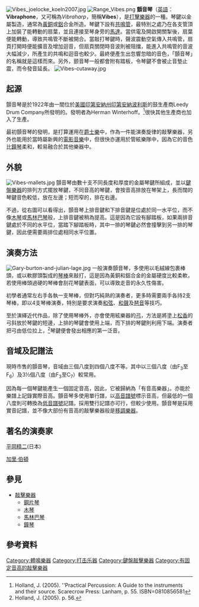 [[File:Vibes_joelocke_koeln2007.jpg|thumb]]
[[File:Range_Vibes.png|thumb]]
'''顫音琴'''（[[英語|英語]]：'''Vibraphone'''，又可稱為''Vibraharp''，簡稱'''Vibes'''），是[[打擊樂器|打擊樂器]]的一種。琴鍵以金屬製造，通常為[[黃銅|黃銅]]或[[鋁|鋁]]合金所造。琴鍵下設有[[共鳴管|共鳴管]]，最特別之處乃在各支管頂上加裝了能轉動的扇葉，並且連接至琴身旁的[[馬達|馬達]]。當供電及開啟開關掣後，扇葉便能轉動，導致共鳴管不斷被開合。當敲打琴鍵時，聲波震動空氣傳入共鳴管，扇頁打開時便能擴音及增加迴音，但扇頁關閉時音波則被阻擋，能進入共鳴管的音波大幅減少，所產生的共鳴和迴音也較少。最終便產生出忽響忽暗的音色，「顫音琴」的名稱就是這樣而來。另外，颤音琴一般都會附有踏板，令琴鍵不會被止音墊止震，而令發音延長。
[[File:Vibes-cutaway.jpg|thumb]]

==起源==
顫音琴是於1922年由一間位於[[美國|美國]][[印第安納州|印第安納州]][[印第安納波利斯|印第安納波利斯]]的鼓生產商Leedy Drum Company所發明的。發明者為Herman Winterhoff。<ref>Holland, J. (2005). ''Practical Percussion: A Guide to the instruments and their source.  Scarecrow Press: Lanham, p. 55. ISBN=0810856581</ref>很快其他生產商也加入了生產。

最初顫音琴的發明，是打算運用在[[爵士樂|爵士樂]]中，作為一件能演奏旋律的敲擊樂器，另外也能用於當時屬新興的[[電影音樂|電影音樂]]中，但很快亦運用於管絃樂隊中，因為它的音色比[[鐘琴|鐘琴]]柔和，較易融合於其他樂器中。

==外貌==
[[File:Vibes-mallets.jpg|thumb]]
顫音琴由數十支不同長度和厚度的金屬琴鍵所組成，並以[[鍵盤樂器|鍵盤樂器]]的排列方式擺放琴鍵，不同音高的琴鍵，會按音高排放在琴架上，長而闊的琴鍵音色較低，放在左邊；短而窄的，排在右邊。

不過，從右圖可以看得出，顫音琴上排音鍵和下排音鍵是位處於同一水平位，而不像[[木琴|木琴]]或[[馬林巴琴|馬林巴琴]]般，上排音鍵被稍為提高。這是因為它設有腳踏板，如果兩排音鍵處於不同的水平位，當踏下腳踏板時，其中一排的琴鍵必然會撞擊到另一排的琴鍵，因此便需要兩排位處相同水平位置。

==演奏方法==
[[File:Gary-burton-and-julian-lage.jpg|thumb]]
一般演奏顫音琴，多使用以毛絨線包裹棒頭，或以軟膠頭製成的[[琴棒|琴棒]]來敲打，這是因為黃銅和鋁合金的金屬硬度比較柔軟，若使用棒頭過硬的琴棒會刮花琴鍵表面，可以導致走音的永久性傷害。

初學者通常左右手各執一支琴棒，但對巧純熟的演奏者，更多時需要兩手各持2支琴棒，即以4支琴棒演奏，特別是要求演奏[[和弦|和弦]]、[[和聲|和聲]]及[[琶音|琶音]]等技巧。

至於演繹近代作品，除了使用琴棒外，亦會使用絃樂器的[[弓|弓]]，方法是將塗上[[松香|松香]]的弓斜放於琴鍵的短邊，上排的琴鍵會使用上端，而下排的琴鍵則利用下端。演奏者把弓由低位拉上，<ref>Holland, J. (2005). p. 56.</ref>琴鍵便會發出相應的第一泛音。

==音域及記譜法==
現時市售的顫音琴，音域由三個八度到四個八度不等。其中以三個八度（由F<sub>3</sub>至F<sub>6</sub>）及3½個八度（由F<sub>3</sub>至C<sub>7</sub>）較常用。

因為每一個琴鍵能產生一個固定音高，因此，它被歸納為「有音高樂器」。亦能於樂譜上記錄實際音高。顫音琴多使用單行譜，以[[高音譜號|高音譜號]]標示音高，但最低的一個八度則可轉換為[[低音譜號|低音譜號]]記譜。採用雙行記譜亦可行，但較少使用。顫音琴是採用實音記譜，並不像大部份有音高的敲擊樂器般是[[移調樂器|移調樂器]]。

== 著名的演奏家 ==
[[平岡精二|平岡精二]](日本)

[[加里·伯頓|加里·伯頓]]

==參見==
*[[敲擊樂器|敲擊樂器]]
**[[鋼片琴|鋼片琴]]
**[[木琴|木琴]]
**[[馬林巴琴|馬林巴琴]]
**[[鐘琴|鐘琴]]

==參考資料==
{{reflist}}

{{乐器}}
{{Authority control}}

[[Category:體鳴樂器|Category:體鳴樂器]]
[[Category:打击乐器|Category:打击乐器]]
[[Category:鍵盤敲擊樂器|Category:鍵盤敲擊樂器]]
[[Category:有固定音高的敲擊樂器|Category:有固定音高的敲擊樂器]]